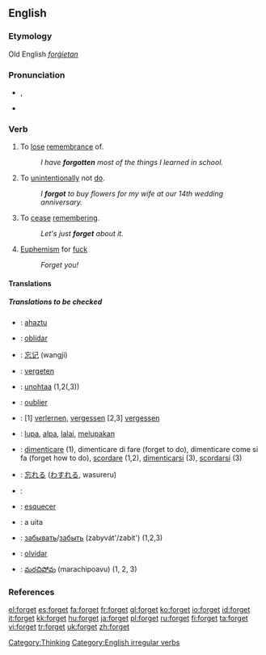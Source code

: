 ==English==

{{rank|author|authority|pleasant|861|forget|break|Roman|wise}}

===Etymology===
Old English ''[[forġietan]]''

===Pronunciation===
*{{IPA|/ˈfoːget/}}, {{SAMPA|/"fo:get/}}
*{{audio|en-us-forget.ogg|Audio (US)}}

===Verb===
{{en-verb|forgets|forgetting|forgot|forgotten}}

# {{transitive}} To [[lose]] [[remembrance]] of.
#: ''I have '''forgotten''' most of the things I learned in school.''
# {{transitive}} To [[unintentionally]] not [[do]].
#: ''I '''forgot''' to buy flowers for my wife at our 14th wedding anniversary.''
# {{intransitive}} To [[cease]] [[remembering]].
#: ''Let's just '''forget''' about it.''
# [[Euphemism]] for [[fuck]]
#: ''Forget you!''

====Translations====

=====Translations to be checked=====
{{rfc-trans}}
*{{ttbc|Basque}}: [[ahaztu]]
*{{ttbc|Catalan}}: [[oblidar]]
*{{ttbc|Chinese}}: [[忘记]] (wangji)
*{{ttbc|Dutch}}: [[vergeten]]
*{{ttbc|Finnish}}: [[unohtaa]] (1,2(,3))
*{{ttbc|French}}: [[oublier]]
*{{ttbc|German}}: [1] [[verlernen]], [[vergessen]] [2,3] [[vergessen]]
*{{ttbc|Indonesian}}: [[lupa]], [[alpa]], [[lalai]], [[lupa|melupakan]]
*{{ttbc|Italian}}: [[dimenticare]] (1), dimenticare di fare (forget to do), dimenticare come si fa (forget how to do), [[scordare]] (1,2), [[dimenticarsi]] (3), [[scordarsi]] (3)
*{{ttbc|Japanese}}: [[忘れる]] ([[わすれる]], wasureru)
*{{ttbc|Kurdish}}: {{KUchar|[[له‌بیربوون]]}}
*{{ttbc|Portuguese}}: [[esquecer]]
*{{ttbc|Romanian}}: a uita
*{{ttbc|Russian}}: [[забывать]]/[[забыть]] (zabyvát'/zabít') (1,2,3)
*{{ttbc|Spanish}}: [[olvidar]]
*{{ttbc|Telugu}}: [[మరచిపోవు]] (marachipoavu) (1, 2, 3)

===References===
{{R:Century 1911}}
{{R:Webster 1913}}

[[Category:Thinking]]
[[Category:English irregular verbs]]

[[el:forget]]
[[es:forget]]
[[fa:forget]]
[[fr:forget]]
[[gl:forget]]
[[ko:forget]]
[[io:forget]]
[[id:forget]]
[[it:forget]]
[[kk:forget]]
[[hu:forget]]
[[ja:forget]]
[[pl:forget]]
[[ru:forget]]
[[fi:forget]]
[[ta:forget]]
[[vi:forget]]
[[tr:forget]]
[[uk:forget]]
[[zh:forget]]